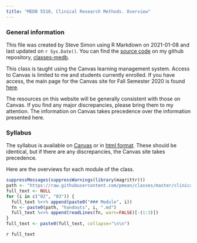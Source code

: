 ```yaml
---
title: "MEDB 5510, Clinical Research Methods. Overview"
---
```

    
### General information
    
This file was created by Steve Simon using R Markdown on 2021-01-08 and last updated on `r Sys.Date()`. You can find the [source code](https://github.com/classes-medb/classes-medb.github.io/blob/master/5510-overview.Rmd) on my github repository, [classes-medb](https://github.com/classes-medb).

This class is taught using the Canvas learning management system. Access to Canvas is limited to me and students currently enrolled. If you have access, the main page for the Canvas site for Fall Semester 2020 is found [here](https://umkc.instructure.com/courses/58364).

The resources on this website will be generally consistent with those on Canvas. If you find any major discrepancies, please bring them to my attention. The information on Canvas takes precedence over the information presented here.

### Syllabus

The syllabus is available on [Canvas](https://umkc.instructure.com/courses/58364/assignments/syllabus) or in [html format](5510-syllabus.html). These should be identical, but if there are any discrepancies, the Canvas site takes precedence.

Here are the overviews for each module of the class.

```r
suppressMessages(suppressWarnings(library(magrittr)))
path <- "https://raw.githubusercontent.com/pmean/classes/master/clinical-research-methodology/data/"
full_text <- NULL
for (i in c("02", "03")) {
  full_text %<>% append(paste0("### Module", i))
  fn <- paste0(path, "handouts", i, ".md")
  full_text %<>% append(readLines(fn, warn=FALSE)[-(1:3)])
}
full_text <- paste0(full_text, collapse="\n\n")
```

`r full_text`

